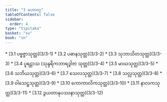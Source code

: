 ```yaml
---
title: "3 မဟာဝဂ္ဂ"
tableOfContents: false
sidebar:
  order: 4
type: "tipitaka"
basket: "su"
book: "sn"
---
```



<DynamicBreadcrumb />



<TableOfContents book="sn" section="3">
* [3.1 ပဗ္ဗဇ္ဇာသုတ္တ](3/3-1)
* [3.2 ပဓာနသုတ္တ](3/3-2)
* [3.3 သုဘာသိတသုတ္တ](3/3-3)
* [3.4 ပူရဠာသ (သုန္ဒရိကဘာရဒွါဇ) သုတ္တ](3/3-4)
* [3.5 မာဃသုတ္တ](3/3-5)
* [3.6 သဘိယသုတ္တ](3/3-6)
* [3.7 သေလသုတ္တ](3/3-7)
* [3.8 သလ္လသုတ္တ](3/3-8)
* [3.9 ဝါသေဋ္ဌသုတ္တ](3/3-9)
* [3.10 ကောကာလိကသုတ္တ](3/3-10)
* [3.11 နာလကသုတ္တ](3/3-11)
* [3.12 ဒွယတာနုပဿနာသုတ္တ](3/3-12)
</TableOfContents>